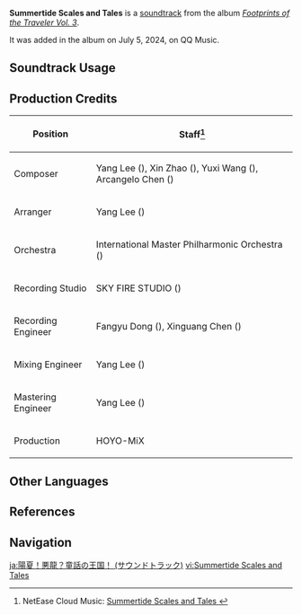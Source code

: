 {{About|the soundtrack|the Event|Summertide Scales and Tales}}
{{Soundtrack Infobox
|title          = Summertide Scales and Tales
|image          = Footprints of the Traveler Vol. 3.png
|album          = Footprints of the Traveler Vol. 3
|album2         = Footprints of the Traveler (CN)
|releaseDate    = 2024-07-05 21:25:00 GMT+8
|disc           =
|number         = 09
|number2        = 33
|featured       =
|featured2      =
|featured3      =
|featured_disc  =
|featured_disc2 =
|featured_disc3 =
|youtube_id     = eR0_mk5SWuI
|spotify_id     = 1hFXMd9dUfWxpNH75YGL8L
|previous       = An Everlasting Dream Intertwined (Soundtrack)
|next           =
}}
'''Summertide Scales and Tales''' is a [[soundtrack]] from the album ''[[Footprints of the Traveler Vol. 3]]''.

It was added in the album on July 5, 2024, on QQ Music.

==Soundtrack Usage==
{{Soundtrack Usage
|mediaoriginal = Version Trailer;;4.8
}}

==Production Credits==
{| class="wikitable sortable"
! Position
! Staff<ref>NetEase Cloud Music: [https://music.163.com/#/song?id=2604634945 Summertide Scales and Tales {{zh|欢夏！邪龙？童话国！}}]</ref>
|-
! Composer
| Yang Lee ({{zh|李洋}}), Xin Zhao ({{zh|赵鑫}}), Yuxi Wang ({{zh|王予曦}}), Arcangelo Chen ({{zh|陈子敏}})
|-
! Arranger
| Yang Lee ({{zh|李洋}})
|-
! Orchestra
| International Master Philharmonic Orchestra ({{zh|国际首席爱乐乐团}})
|-
! Recording Studio
| SKY FIRE STUDIO ({{zh|九紫天诚录音棚}})
|-
! Recording Engineer
| Fangyu Dong ({{zh|董方昱}}), Xinguang Chen ({{zh|陈鑫光}})
|-
! Mixing Engineer
| Yang Lee ({{zh|李洋}})
|-
! Mastering Engineer
| Yang Lee ({{zh|李洋}})
|-
! Production
| HOYO-MiX
|}

<!--
==Trivia==
-->
==Other Languages==
{{Other Languages|Summertide Scales and Tales}}

==References==
{{Reflist}}

==Navigation==
{{Soundtrack Navbox|Footprints of the Traveler}}

[[ja:陽夏！悪龍？童話の王国！ (サウンドトラック)]]
[[vi:Summertide Scales and Tales]]